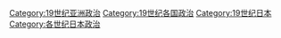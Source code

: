 [[Category:19世纪亚洲政治|Category:19世纪亚洲政治]]
[[Category:19世纪各国政治|Category:19世纪各国政治]]
[[Category:19世纪日本|Category:19世纪日本]]
[[Category:各世纪日本政治|Category:各世纪日本政治]]